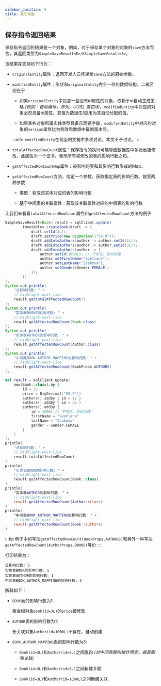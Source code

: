 ```yaml
---
sidebar_position: 9
title: 其它功能
---
```



## 保存指令返回结果

保存指令返回的结果是一个对象，例如，对于保存单个对象的对象的`save`方法而言，其返回类型为`SimpleSaveResult<E>/KSimpleSaveResult<E>`。

该结果存支持如下行为：

-   `originalEntity`属性：返回开发人员传递给`save`方法的原始参数。

-   `modifiedEntity`属性：形状和`originalEntity`完全一样的数据结构，二者区别在于

    -   如果`originalEntity`中包含一些没有id属性的对象，依赖于id自动生成策略 *(例如：自动编号，序列，UUID, 雪花id)*，`modifiedEntity`中对应的对象必然具备id属性，其值为数据库/应用为其自动分配的值。

    -   如果某些对象所属实体类型具备乐观锁字段，`modifiedEntity`中对应的对象的`version`属性比为修改后数据中最新版本号。

    :::info
    `modifiedEntity`在前面的文档中多次讨论，本文不予讨论。
    :::

-   `totalAffectedRowCount`属性：保存指令的执行可能导致数据库中多张表被修改，此属性为一个证书，表示所有被修改的表的影响行数之和。

-   `getAffectedRowCountMap`属性：被影响的表和其影响行数形成的Map。

-   `getAffectedRowCount`方法，给定一个参数，获取指定表的影响行数。接受两种参数

    -   类型：获取该实体对应的表的影响行数

    -   基于中间表的关联属性：获取该关联属性对应的中间表的影响行数

让我们来看看`totalAffectedRowCount`属性和`getAffectedRowCount`方法的例子

<Tabs groupId="language">
<TabItem value="java" label="Java">

```java
SimpleSaveResult<Book> result = sqlClient.update(
        Immutables.createBook(draft -> {
            draft.setId(3L);
            draft.setPrice(new BigDecimal("59.9"));
            draft.addIntoAuthors(author -> author.setId(1L));
            draft.addIntoAuthors(author -> author.setId(3L));
            draft.addIntoAuthors(author -> {
                author.setId(1000L); // 不存在，自动创建
                author.setFirstName("Svetlana");
                author.setLastName("Isakova");
                author.setGender(Gender.FEMALE);
            });
        })
);
System.out.println(
    "总影响行数: " + 
    // highlight-next-line
    result.getTotalAffectedRowCount()
);
System.out.println(
    "实体表BOOK的影响行数: " + 
    // highlight-next-line
    result.getAffectedRowCount(Book.class)
);
System.out.println(
    "实体表AUTHOR的影响行数: " + 
    // highlight-next-line
    result.getAffectedRowCount(Author.class)
);
System.out.println(
    "中间表BOOK_AUTHOR_MAPPING的影响行数: " + 
    // highlight-next-line
    result.getAffectedRowCount(BookProps.AUTHORS)
);
```

</TabItem>
<TabItem value="kotlin" label="Kotlin">

```kotlin
val result = sqlClient.update(
    new(Book::class).by {
        id = 3L
        price = BigDecimal("59.9"))
        authors().addBy { id = 1L }
        authors().addBy { id = 3L }
        authors().addBy {
            id = 1000L // 不存在，自动创建
            firstName = "Svetlana"
            lastName = "Isakova"
            gender = Gender.FEMALE
        }
    }
);
println(
    "总影响行数: " + 
    // highlight-next-line
    result.totalAffectedRowCount
)
println(
    "实体表BOOK的影响行数: " +
    // highlight-next-line 
    result.getAffectedRowCount(Book::class)
)
println(
    "实体表AUTHOR的影响行数: " +
    // highlight-next-line 
    result.getAffectedRowCount(Author::class)
)
println(
    "中间表BOOK_AUTHOR_MAPPING的影响行数: " + 
    // highlight-next-line
    result.getAffectedRowCount(Book::authors)
)
```

</TabItem>
</Tabs>

:::tip
例子中的写法`getAffectedRowCount(BookProps.AUTHORS)`和另外一种写法`getAffectedRowCount(AuthorProps.BOOKS)`等价
:::

打印结果为：
```
总影响行数: 5
实体表BOOK的影响行数: 1
实体表AUTHOR的影响行数: 1
中间表BOOK_AUTHOR_MAPPING的影响行数: 3
```

解释如下：

-   `BOOK`表的影响行数为1:

    聚合根对象`Book(id=3L)`的`price`被修改

-   `AUTHOR`表的影响行数为1:

    长关联对象`Author(id=1000L)`不存在，自动创建

-   `BOOK_AUTHOR_MAPPING`表的影响行数为3:

    -   `Book(id=3L)`和`Author(id=2L)`之间脱钩 *(对中间表脱钩操作而言，就是删除关联)*

    -   `Book(id=3L)`和`Author(id=3L)`之间新建关联

    -   `Book(id=3L)`和`Author(id=1000L)`之间新建关联

